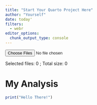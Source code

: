 ```yaml
---
title: "Start Your Quarto Project Here"
author: "Yourself"
date: today'
filters:
  - webr
editor_options: 
  chunk_output_type: console
---
```


<form name="uploadForm">
<div>
<input id="uploadInput" type="file" multiple/>
</div>
<div>
<label for="fileNum">Selected files:</label>
<output id="fileNum">0</output>;
<label for="fileSize">Total size:</label>
<output id="fileSize">0</output>
</div>
</form>


# My Analysis

```r
print("Hello There!")
```

<script src="js/file-check.js" type="module"></script>
